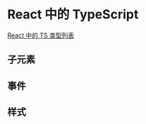 # React 中的 TypeScript

[React 中的 TS 类型列表](https://github.com/DefinitelyTyped/DefinitelyTyped/blob/master/types/react/index.d.ts)

## 子元素

## 事件

## 样式

